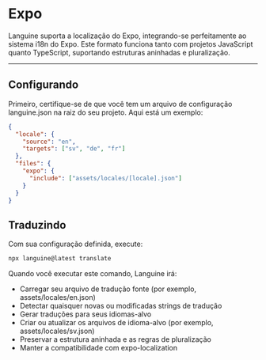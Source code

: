 # Expo

Languine suporta a localização do Expo, integrando-se perfeitamente ao sistema i18n do Expo. Este formato funciona tanto com projetos JavaScript quanto TypeScript, suportando estruturas aninhadas e pluralização.

---

## Configurando

Primeiro, certifique-se de que você tem um arquivo de configuração languine.json na raiz do seu projeto. Aqui está um exemplo:

```json
{
  "locale": {
    "source": "en",
    "targets": ["sv", "de", "fr"]
  },
  "files": {
    "expo": {
      "include": ["assets/locales/[locale].json"]
    }
  }
}
```

## Traduzindo

Com sua configuração definida, execute:

```bash
npx languine@latest translate
```

Quando você executar este comando, Languine irá:

- Carregar seu arquivo de tradução fonte (por exemplo, assets/locales/en.json)
- Detectar quaisquer novas ou modificadas strings de tradução
- Gerar traduções para seus idiomas-alvo
- Criar ou atualizar os arquivos de idioma-alvo (por exemplo, assets/locales/sv.json)
- Preservar a estrutura aninhada e as regras de pluralização
- Manter a compatibilidade com expo-localization
